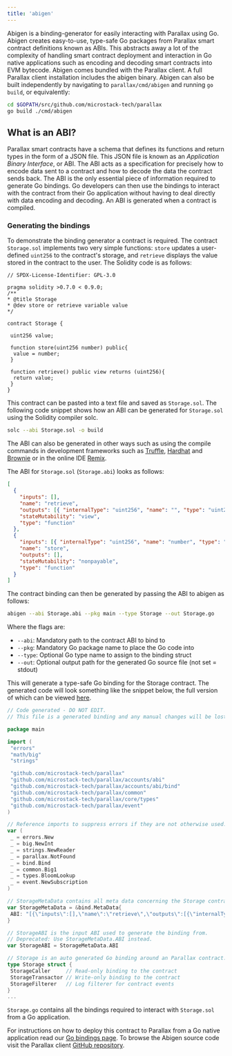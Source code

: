 ```yaml
---
title: 'abigen'
---
```


Abigen is a binding-generator for easily interacting with Parallax using Go. Abigen creates easy-to-use, type-safe Go packages from Parallax smart contract definitions known as ABIs. This abstracts away a lot of the complexity of handling smart contract deployment and interaction in Go native applications such as encoding and decoding smart contracts into EVM bytecode. Abigen comes bundled with the Parallax client. A full Parallax client installation includes the abigen binary. Abigen can also be built independently by navigating to `parallax/cmd/abigen` and running `go build`, or equivalently:

```sh
cd $GOPATH/src/github.com/microstack-tech/parallax
go build ./cmd/abigen
```

## What is an ABI?

Parallax smart contracts have a schema that defines its functions and return types in the form of a JSON file. This JSON file is known as an *Application Binary Interface*, or ABI. The ABI acts as a specification for precisely how to encode data sent to a contract and how to decode the data the contract sends back. The ABI is the only essential piece of information required to generate Go bindings. Go developers can then use the bindings to interact with the contract from their Go application without having to deal directly with data encoding and decoding. An ABI is generated when a contract is compiled.

### Generating the bindings

To demonstrate the binding generator a contract is required. The contract `Storage.sol` implements two very simple functions: `store` updates a user-defined `uint256` to the contract's storage, and `retrieve` displays the value stored in the contract to the user. The Solidity code is as follows:

```solidity
// SPDX-License-Identifier: GPL-3.0

pragma solidity >0.7.0 < 0.9.0;
/**
* @title Storage
* @dev store or retrieve variable value
*/

contract Storage {

 uint256 value;

 function store(uint256 number) public{
  value = number;
 }

 function retrieve() public view returns (uint256){
  return value;
 }
}
```

This contract can be pasted into a text file and saved as `Storage.sol`. The following code snippet shows how an ABI can be generated for `Storage.sol` using the Solidity compiler solc.

```sh
solc --abi Storage.sol -o build
```

The ABI can also be generated in other ways such as using the compile commands in development frameworks such as [Truffle](https://trufflesuite.com/), [Hardhat](https://hardhat.org/) and [Brownie](https://eth-brownie.readthedocs.io/en/stable/) or in the online IDE [Remix](https://remix.ethereum.org/).

The ABI for `Storage.sol` (`Storage.abi`) looks as follows:

```json
[
  {
    "inputs": [],
    "name": "retrieve",
    "outputs": [{ "internalType": "uint256", "name": "", "type": "uint256" }],
    "stateMutability": "view",
    "type": "function"
  },
  {
    "inputs": [{ "internalType": "uint256", "name": "number", "type": "uint256" }],
    "name": "store",
    "outputs": [],
    "stateMutability": "nonpayable",
    "type": "function"
  }
]
```

The contract binding can then be generated by passing the ABI to abigen as follows:

```sh
abigen --abi Storage.abi --pkg main --type Storage --out Storage.go
```

Where the flags are:

* `--abi`: Mandatory path to the contract ABI to bind to
* `--pkg`: Mandatory Go package name to place the Go code into
* `--type`: Optional Go type name to assign to the binding struct
* `--out`: Optional output path for the generated Go source file (not set = stdout)

This will generate a type-safe Go binding for the Storage contract. The generated code will look something like the snippet below, the full version of which can be viewed [here](https://gist.github.com/jmcook1186/a78e59d203bb54b06e1b81f2cda79d93).

```go
// Code generated - DO NOT EDIT.
// This file is a generated binding and any manual changes will be lost.

package main

import (
 "errors"
 "math/big"
 "strings"

 "github.com/microstack-tech/parallax"
 "github.com/microstack-tech/parallax/accounts/abi"
 "github.com/microstack-tech/parallax/accounts/abi/bind"
 "github.com/microstack-tech/parallax/common"
 "github.com/microstack-tech/parallax/core/types"
 "github.com/microstack-tech/parallax/event"
)

// Reference imports to suppress errors if they are not otherwise used.
var (
 _ = errors.New
 _ = big.NewInt
 _ = strings.NewReader
 _ = parallax.NotFound
 _ = bind.Bind
 _ = common.Big1
 _ = types.BloomLookup
 _ = event.NewSubscription
)

// StorageMetaData contains all meta data concerning the Storage contract.
var StorageMetaData = &bind.MetaData{
 ABI: "[{\"inputs\":[],\"name\":\"retrieve\",\"outputs\":[{\"internalType\":\"uint256\",\"name\":\"\",\"type\":\"uint256\"}],\"stateMutability\":\"view\",\"type\":\"function\"},{\"inputs\":[{\"internalType\":\"uint256\",\"name\":\"number\",\"type\":\"uint256\"}],\"name\":\"store\",\"outputs\":[],\"stateMutability\":\"nonpayable\",\"type\":\"function\"}]",
}

// StorageABI is the input ABI used to generate the binding from.
// Deprecated: Use StorageMetaData.ABI instead.
var StorageABI = StorageMetaData.ABI

// Storage is an auto generated Go binding around an Parallax contract.
type Storage struct {
 StorageCaller     // Read-only binding to the contract
 StorageTransactor // Write-only binding to the contract
 StorageFilterer   // Log filterer for contract events
}
...

```

`Storage.go` contains all the bindings required to interact with `Storage.sol` from a Go application.

For instructions on how to deploy this contract to Parallax from a Go native application read our [Go bindings page](../developers/dapp/go-contract-bindings). To browse the Abigen source code visit the Parallax client [GitHub repository](https://github.com/microstack-tech/parallax).
